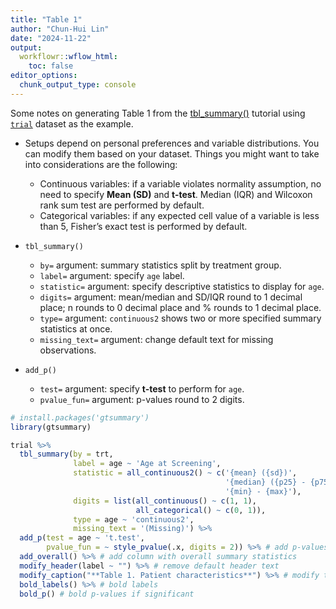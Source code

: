 ```yaml
---
title: "Table 1"
author: "Chun-Hui Lin"
date: "2024-11-22"
output:
  workflowr::wflow_html:
    toc: false
editor_options:
  chunk_output_type: console
---
```


Some notes on generating Table 1 from the  [tbl_summary()](https://www.danieldsjoberg.com/gtsummary/articles/tbl_summary.html) tutorial using [`trial`](https://www.danieldsjoberg.com/gtsummary/reference/trial.html) dataset as the example.

* Setups depend on personal preferences and variable distributions. You can modify them based on your dataset. Things you might want to take into considerations are the following:

    * Continuous variables: if a variable violates normality assumption, no need to specify **Mean (SD)** and **t-test**. Median (IQR) and Wilcoxon rank sum test are performed by default.
    * Categorical variables: if any expected cell value of a variable is less than 5, Fisher's exact test is performed by default.

* `tbl_summary()`

  * `by=` argument: summary statistics split by treatment group. 
  * `label=` argument: specify `age` label.
  * `statistic=` argument: specify descriptive statistics to display for `age`.
  * `digits=` argument: mean/median and SD/IQR round to 1 decimal place; n rounds to 0 decimal place and % rounds to 1 decimal place.
  * `type=` argument: `continuous2` shows two or more specified summary statistics at once. 
  * `missing_text=` argument: change default text for missing observations.

* `add_p()`

  * `test=` argument: specify **t-test** to perform for `age`.
  * `pvalue_fun=` argument: p-values round to 2 digits.

```r
# install.packages('gtsummary')
library(gtsummary)
```

```r
trial %>%
  tbl_summary(by = trt,
              label = age ~ 'Age at Screening',
              statistic = all_continuous2() ~ c('{mean} ({sd})', 
                                                '{median} ({p25} - {p75})', 
                                                '{min} - {max}'),
              digits = list(all_continuous() ~ c(1, 1),
                            all_categorical() ~ c(0, 1)),
              type = age ~ 'continuous2',
              missing_text = '(Missing)') %>%
  add_p(test = age ~ 't.test', 
        pvalue_fun = ~ style_pvalue(.x, digits = 2)) %>% # add p-values
  add_overall() %>% # add column with overall summary statistics
  modify_header(label ~ "") %>% # remove default header text
  modify_caption("**Table 1. Patient characteristics**") %>% # modify table title
  bold_labels() %>% # bold labels
  bold_p() # bold p-values if significant
```

